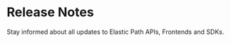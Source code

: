 # Release Notes


Stay informed about all updates to Elastic Path APIs, Frontends and SDKs.

<CardSection id="web" title="" hasSubSections>
  <CardSection id="web-ui-kit" title="Composable Commerce" HeadingTag="h4">
    <Card
      title="Product Experience Manager"
      to="/pxm/release-notes" />
    <Card
      title="Subscriptions"
      to="/subscriptions/release-notes"
    />
    <Card
      title="Account Management"
      to="/account-management/release-notes"
    />
    <Card title="CX Studio" to="/web-core/cx-studio" />
    <Card title="Payments" to="/release-notes/payments" />
    </CardSection>
  </CardSection>



